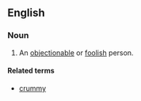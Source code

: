==English==

===Noun===
{{en-noun}}

# {{slang}} An [[objectionable]] or [[foolish]] person.

====Related terms====
*[[crummy]]